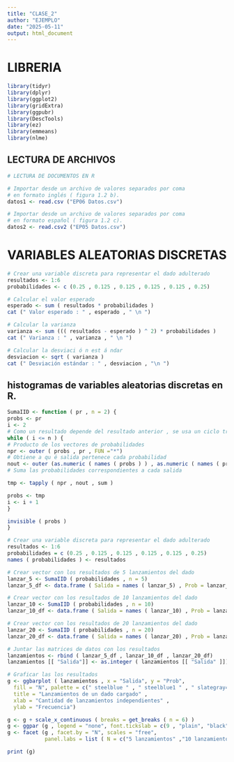 ---
title: "CLASE_2"
author: "EJEMPLO"
date: "2025-05-11"
output: html_document
---
# LIBRERIA

```{r setup, include=FALSE}
library(tidyr)
library(dplyr)
library(ggplot2)
library(gridExtra)
library(ggpubr)
library(DescTools)
library(ez)
library(emmeans)
library(nlme)
```

## LECTURA DE ARCHIVOS

```{r}
# LECTURA DE DOCUMENTOS EN R

# Importar desde un archivo de valores separados por coma
# en formato inglés ( figura 1.2 b).
datos1 <- read.csv ("EP06 Datos.csv")

# Importar desde un archivo de valores separados por coma
# en formato español ( figura 1.2 c).
datos2 <- read.csv2 ("EP05 Datos.csv")

```

# VARIABLES ALEATORIAS DISCRETAS
```{r}
# Crear una variable discreta para representar el dado adulterado
resultados <- 1:6
probabilidades <- c (0.25 , 0.125 , 0.125 , 0.125 , 0.125 , 0.25)

# Calcular el valor esperado
esperado <- sum ( resultados * probabilidades )
cat (" Valor esperado : " , esperado , " \n ")

# Calcular la varianza
varianza <- sum ((( resultados - esperado ) ^ 2) * probabilidades )
cat (" Varianza : " , varianza , " \n ")

# Calcular la desviaci ó n est á ndar
desviacion <- sqrt ( varianza )
cat (" Desviación estándar : " , desviacion , "\n ")
```
## histogramas de variables aleatorias discretas en R.
```{r}
SumaIID <- function ( pr , n = 2) { 
probs <- pr
i <- 2
# Como un resultado depende del resultado anterior , se usa un ciclo tradicional
while ( i <= n ) {
# Producto de los vectores de probabilidades
npr <- outer ( probs , pr , FUN ="*")
# Obtiene a qu é salida pertenece cada probabilidad
nout <- outer (as.numeric ( names ( probs ) ) , as.numeric ( names ( pr ) ) , FUN = "+")
# Suma las probabilidades correspondientes a cada salida

tmp <- tapply ( npr , nout , sum )

probs <- tmp
i <- i + 1
}

invisible ( probs )
}

# Crear una variable discreta para representar el dado adulterado
resultados <- 1:6
probabilidades = c (0.25 , 0.125 , 0.125 , 0.125 , 0.125 , 0.25)
names ( probabilidades ) <- resultados

# Crear vector con los resultados de 5 lanzamientos del dado
lanzar_5 <- SumaIID ( probabilidades , n = 5)
lanzar_5_df <- data.frame ( Salida = names ( lanzar_5) , Prob = lanzar_5 , N = "05")

# Crear vector con los resultados de 10 lanzamientos del dado
lanzar_10 <- SumaIID ( probabilidades , n = 10)
lanzar_10_df <- data.frame ( Salida = names ( lanzar_10) , Prob = lanzar_10 , N = "10")

# Crear vector con los resultados de 20 lanzamientos del dado
lanzar_20 <- SumaIID ( probabilidades , n = 20)
lanzar_20_df <- data.frame ( Salida = names ( lanzar_20) , Prob = lanzar_20 , N = "20")

# Juntar las matrices de datos con los resultados
lanzamientos <- rbind ( lanzar_5_df , lanzar_10_df , lanzar_20_df)
lanzamientos [[ "Salida"]] <- as.integer ( lanzamientos [[ "Salida" ]])

# Graficar las los resultados
g <- ggbarplot ( lanzamientos , x = "Salida", y = "Prob",
  fill = "N", palette = c(" steelblue " , " steelblue1 " , " slategray4 ") ,
  title = "Lanzamientos de un dado cargado" ,
  xlab = "Cantidad de lanzamientos independientes" ,
  ylab = "Frecuencia")

g <- g + scale_x_continuous ( breaks = get_breaks ( n = 6) )
g <- ggpar (g , legend = "none", font.tickslab = c(9 , "plain", "black") )
g <- facet (g , facet.by = "N", scales = "free",
            panel.labs = list ( N = c("5 lanzamientos" ,"10 lanzamientos" ,"20 lanzamientos") ) )

print (g)
```

```{r}

```

```{r}

```

```{r}

```

```{r}

```

```{r}

```

```{r}

```

```{r}

```

```{r}

```